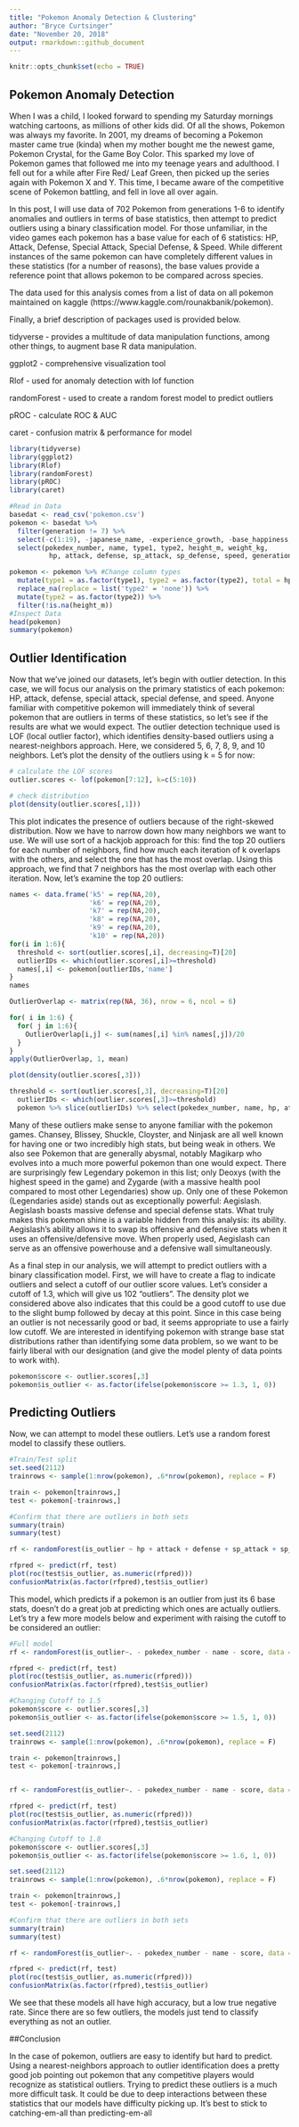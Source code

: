 ```yaml
---
title: "Pokemon Anomaly Detection & Clustering"
author: "Bryce Curtsinger"
date: "November 20, 2018"
output: rmarkdown::github_document
---
```


```r
knitr::opts_chunk$set(echo = TRUE)
```

## Pokemon Anomaly Detection

When I was a child, I looked forward to spending my Saturday mornings watching cartoons, as millions of other kids did. Of all the shows, Pokemon was always my favorite. In 2001, my dreams of becoming a Pokemon master came true (kinda) when my mother bought me the newest game, Pokemon Crystal, for the Game Boy Color. This sparked my love of Pokemon games that followed me into my teenage years and adulthood. I fell out for a while after Fire Red/ Leaf Green, then picked up the series again with Pokemon X and Y. This time, I became aware of the competitive scene of Pokemon battling, and fell in love all over again. 

In this post, I will use data of 702 Pokemon from generations 1-6 to identify anomalies and outliers in terms of base statistics, then attempt to predict outliers using a binary classification model. For those unfamiliar, in the video games each pokemon has a base value for each of 6 statistics: HP, Attack, Defense, Special Attack, Special Defense, & Speed. While different instances of the same pokemon can have completely different values in these statistics (for a number of reasons), the base values provide a reference point that allows pokemon to be compared across species. 

The data used for this analysis comes from a list of data on all pokemon maintained on kaggle (https://www.kaggle.com/rounakbanik/pokemon).

Finally, a brief description of packages used is provided below.

tidyverse - provides a multitude of data manipulation functions, among other things, to augment base R data manipulation.

ggplot2 - comprehensive visualization tool

Rlof - used for anomaly detection with lof function 

randomForest - used to create a random forest model to predict outliers

pROC - calculate ROC & AUC

caret - confusion matrix & performance for model

```r
library(tidyverse)
library(ggplot2)
library(Rlof)
library(randomForest)
library(pROC)
library(caret)

#Read in Data
basedat <- read_csv('pokemon.csv')
pokemon <- basedat %>% 
  filter(generation != 7) %>% 
  select(-c(1:19), -japanese_name, -experience_growth, -base_happiness, -base_egg_steps, -base_total, -capture_rate, - classfication, -percentage_male) %>% #get rid of these variables
  select(pokedex_number, name, type1, type2, height_m, weight_kg,
          hp, attack, defense, sp_attack, sp_defense, speed, generation, is_legendary) #reorder variables

pokemon <- pokemon %>% #Change column types
  mutate(type1 = as.factor(type1), type2 = as.factor(type2), total = hp + attack + defense + sp_attack + sp_defense + speed, type2 = as.character(type2)) %>% 
  replace_na(replace = list('type2' = 'none')) %>%
  mutate(type2 = as.factor(type2)) %>%
  filter(!is.na(height_m))
#Inspect Data
head(pokemon)
summary(pokemon)
```

## Outlier Identification

Now that we've joined our datasets, let's begin with outlier detection. In this case, we will focus our analysis on the primary statistics of each pokemon: HP, attack, defense, special attack, special defense, and speed. Anyone familiar with competitive pokemon will immediately think of several pokemon that are outliers in terms of these statistics, so let's see if the results are what we would expect. The outlier detection technique used is LOF (local outlier factor), which identifies density-based outliers using a nearest-neighbors approach. Here, we considered 5, 6, 7, 8, 9, and 10 neighbors. Let's plot the density of the outliers using k = 5 for now:

```r
# calculate the LOF scores
outlier.scores <- lof(pokemon[7:12], k=c(5:10))

# check distribution
plot(density(outlier.scores[,1]))


```

This plot indicates the presence of outliers because of the right-skewed distribution. Now we have to narrow down how many neighbors we want to use. We will use sort of a hackjob approach for this: find the top 20 outliers for each number of neighbors, find how much each iteration of k overlaps with the others, and select the one that has the most overlap. Using this approach, we find that 7 neighbors has the most overlap with each other iteration. Now, let's examine the top 20 outliers:


```r
names <- data.frame('k5' = rep(NA,20),
                    'k6' = rep(NA,20),
                    'k7' = rep(NA,20),
                    'k8' = rep(NA,20),
                    'k9' = rep(NA,20),
                    'k10' = rep(NA,20))
for(i in 1:6){
  threshold <- sort(outlier.scores[,i], decreasing=T)[20]
  outlierIDs <- which(outlier.scores[,i]>=threshold)
  names[,i] <- pokemon[outlierIDs,'name']
}
names

OutlierOverlap <- matrix(rep(NA, 36), nrow = 6, ncol = 6)

for( i in 1:6) {
  for( j in 1:6){
    OutlierOverlap[i,j] <- sum(names[,i] %in% names[,j])/20
  }
}
apply(OutlierOverlap, 1, mean)

plot(density(outlier.scores[,3]))

threshold <- sort(outlier.scores[,3], decreasing=T)[20]
  outlierIDs <- which(outlier.scores[,3]>=threshold)
  pokemon %>% slice(outlierIDs) %>% select(pokedex_number, name, hp, attack, defense, sp_attack, sp_defense, speed, is_legendary)
```

Many of these outliers make sense to anyone familiar with the pokemon games. Chansey, Blissey, Shuckle, Cloyster, and Ninjask are all well known for having one or two incredibly high stats, but being weak in others. We also see Pokemon that are generally abysmal, notably Magikarp who evolves into a much more powerful pokemon than one would expect. There are surprisingly few Legendary pokemon in this list; only Deoxys (with the highest speed in the game) and Zygarde (with a massive health pool compared to most other Legendaries) show up. Only one of these Pokemon (Legendaries aside) stands out as exceptionally powerful: Aegislash. Aegislash boasts massive defense and special defense stats. What truly makes this pokemon shine is a variable hidden from this analysis: its ability. Aegislash's ability allows it to swap its offensive and defensive stats when it uses an offensive/defensive move. When properly used, Aegislash can serve as an offensive powerhouse and a defensive wall simultaneously.

As a final step in our analysis, we will attempt to predict outliers with a binary classification model. First, we will have to create a flag to indicate outliers and select a cutoff of our outlier score values. Let's consider a cutoff of 1.3, which will give us 102 "outliers". The density plot we considered above also indicates that this could be a good cutoff to use due to the slight bump followed by decay at this point. Since in this case being an outlier is not necessarily good or bad, it seems appropriate to use a fairly low cutoff. We are interested in identifying pokemon with strange base stat distributions rather than identifying some data problem, so we want to be fairly liberal with our designation (and give the model plenty of data points to work with).

```r
pokemon$score <- outlier.scores[,3]
pokemon$is_outlier <- as.factor(ifelse(pokemon$score >= 1.3, 1, 0))
```

## Predicting Outliers

Now, we can attempt to model these outliers. Let's use a random forest model to classify these outliers.

```r
#Train/Test split
set.seed(2112)
trainrows <- sample(1:nrow(pokemon), .6*nrow(pokemon), replace = F)

train <- pokemon[trainrows,]
test <- pokemon[-trainrows,]

#Confirm that there are outliers in both sets
summary(train)
summary(test)

rf <- randomForest(is_outlier ~ hp + attack + defense + sp_attack + sp_defense + speed, data = train)

rfpred <- predict(rf, test)
plot(roc(test$is_outlier, as.numeric(rfpred)))
confusionMatrix(as.factor(rfpred),test$is_outlier)

```

This model, which predicts if a pokemon is an outlier from just its 6 base stats, doesn't do a great job at predicting which ones are actually outliers. Let's try a few more models below and experiment with raising the cutoff to be considered an outlier:

```r
#Full model
rf <- randomForest(is_outlier~. - pokedex_number - name - score, data = train)

rfpred <- predict(rf, test)
plot(roc(test$is_outlier, as.numeric(rfpred)))
confusionMatrix(as.factor(rfpred),test$is_outlier)

#Changing Cutoff to 1.5
pokemon$score <- outlier.scores[,3]
pokemon$is_outlier <- as.factor(ifelse(pokemon$score >= 1.5, 1, 0))

set.seed(2112)
trainrows <- sample(1:nrow(pokemon), .6*nrow(pokemon), replace = F)

train <- pokemon[trainrows,]
test <- pokemon[-trainrows,]


rf <- randomForest(is_outlier~. - pokedex_number - name - score, data = train)

rfpred <- predict(rf, test)
plot(roc(test$is_outlier, as.numeric(rfpred)))
confusionMatrix(as.factor(rfpred),test$is_outlier)

#Changing Cutoff to 1.8
pokemon$score <- outlier.scores[,3]
pokemon$is_outlier <- as.factor(ifelse(pokemon$score >= 1.6, 1, 0))

set.seed(2112)
trainrows <- sample(1:nrow(pokemon), .6*nrow(pokemon), replace = F)

train <- pokemon[trainrows,]
test <- pokemon[-trainrows,]

#Confirm that there are outliers in both sets
summary(train)
summary(test)

rf <- randomForest(is_outlier~. - pokedex_number - name - score, data = train)

rfpred <- predict(rf, test)
plot(roc(test$is_outlier, as.numeric(rfpred)))
confusionMatrix(as.factor(rfpred),test$is_outlier)

```

We see that these models all have high accuracy, but a low true negative rate. Since there are so few outliers, the models just tend to classify everything as not an outlier.

##Conclusion

In the case of pokemon, outliers are easy to identify but hard to predict. Using a nearest-neighbors approach to outlier identification does a pretty good job pointing out pokemon that any competitive players would recognize as statistical outliers. Trying to predict these outliers is a much more difficult task. It could be due to deep interactions between these statistics that our models have difficulty picking up. It's best to stick to catching-em-all than predicting-em-all
